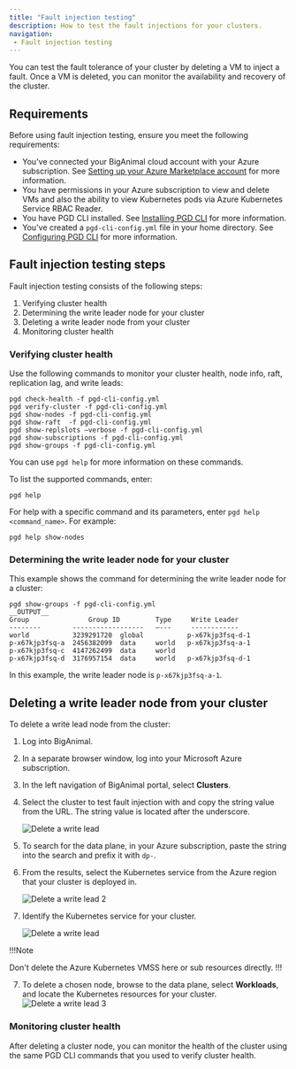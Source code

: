 ```yaml
---
title: "Fault injection testing"
description: How to test the fault injections for your clusters.
navigation:
 - Fault injection testing
---
```


You can test the fault tolerance of your cluster by deleting a VM to inject a fault. Once a VM is deleted, you can monitor 
the availability and recovery of the cluster.

## Requirements

Before using fault injection testing, ensure you meet the following requirements:

-   You've connected your BigAnimal cloud account with your Azure subscription. See [Setting up your Azure Marketplace account](/biganimal/latest/getting_started/02_azure_market_setup/) for more information.
-   You have permissions in your Azure subscription to view and delete VMs and also the ability to view Kubernetes pods via Azure Kubernetes Service RBAC Reader.
-   You have PGD CLI installed.  See [Installing PGD CLI](/pgd/latest/cli/installing/) for more information. 
-   You've created a `pgd-cli-config.yml` file in your home directory.  See [Configuring PGD CLI](/pgd/latest/cli/configuring_cli/) for more information.

## Fault injection testing steps

Fault injection testing consists of the following steps:

1.  Verifying cluster health
2.  Determining the write leader node for your cluster
3.  Deleting a write leader node from your cluster
4.  Monitoring cluster health

### Verifying cluster health

Use the following commands to monitor your cluster health, node info, raft, replication lag, and write leads: 

```shell
pgd check-health -f pgd-cli-config.yml
pgd verify-cluster -f pgd-cli-config.yml
pgd show-nodes -f pgd-cli-config.yml
pgd show-raft  -f pgd-cli-config.yml
pgd show-replslots –verbose -f pgd-cli-config.yml
pgd show-subscriptions -f pgd-cli-config.yml
pgd show-groups -f pgd-cli-config.yml
```

You can use `pgd help` for more information on these commands.

To list the supported commands, enter:

```shell
pgd help
```

For help with a specific command and its parameters, enter `pgd help <command_name>`. For example:

```shell
pgd help show-nodes
```

### Determining the write leader node for your cluster

This example shows the command for determining the write leader node for a cluster:

```shell
pgd show-groups -f pgd-cli-config.yml
__OUTPUT__
Group               Group ID         Type     Write Leader     
--------        ------------------   —---     ------------     
world           3239291720  global           p-x67kjp3fsq-d-1 
p-x67kjp3fsq-a  2456382099  data     world   p-x67kjp3fsq-a-1 
p-x67kjp3fsq-c  4147262499  data     world                    
p-x67kjp3fsq-d  3176957154  data     world   p-x67kjp3fsq-d-1
```

In this example, the write leader node is `p-x67kjp3fsq-a-1`.

## Deleting a write leader node from your cluster

To delete a write lead node from the cluster:

1.  Log into BigAnimal.
2.  In a separate browser window, log into your Microsoft Azure subscription.
3.  In the left navigation of BigAnimal portal, select **Clusters**. 
4.  Select the cluster to test fault injection with and copy the string value from the URL. The string value is located after the underscore.  

     ![Delete a write lead](images/biganimal_faultinjectiontest_1.png)


5.  To search for the data plane, in your Azure subscription, paste the string into the search and prefix it with `dp-`.  

6.  From the results, select the Kubernetes service from the Azure region that your cluster is deployed in.

    ![Delete a write lead 2](images/biganimal_faultinjectiontest_2.png)


7.  Identify the Kubernetes service for your cluster.

    ![Delete a write lead](images/biganimal_faultinjectiontest_4.png)

!!!Note

Don't delete the Azure Kubernetes VMSS here or sub resources directly.
!!!

7.  To delete a chosen node, browse to the data plane, select **Workloads**, and locate the Kubernetes resources for your cluster.
    ![Delete a write lead 3](images/biganimal_faultinjectiontest_3.png)

### Monitoring cluster health

After deleting a cluster node, you can monitor the health of the cluster using the same PGD CLI commands that you used to verify cluster health.
